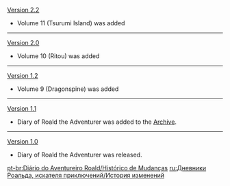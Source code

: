 {{Change History/Header}}
[[Version 2.2]]
*Volume 11 (Tsurumi Island) was added
----
[[Version 2.0]]
*Volume 10 (Ritou) was added
----
[[Version 1.2]]
*Volume 9 (Dragonspine) was added
----
[[Version 1.1]]
*Diary of Roald the Adventurer was added to the [[Archive]].
----
[[Version 1.0]]
*Diary of Roald the Adventurer was released.
<noinclude>


[[pt-br:Diário do Aventureiro Roald/Histórico de Mudanças]]
[[ru:Дневники Роальда, искателя приключений/История изменений]]
</noinclude>